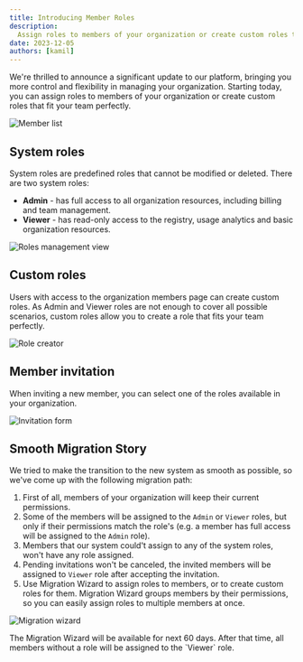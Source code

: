 ```yaml
---
title: Introducing Member Roles
description:
  Assign roles to members of your organization or create custom roles that fit your team perfectly
date: 2023-12-05
authors: [kamil]
---
```



We're thrilled to announce a significant update to our platform, bringing you more control and
flexibility in managing your organization. Starting today, you can assign roles to members of your
organization or create custom roles that fit your team perfectly.

![Member list](/changelog/2023-12-05-member-roles/org-members.png)

## System roles

System roles are predefined roles that cannot be modified or deleted. There are two system roles:

- **Admin** - has full access to all organization resources, including billing and team management.
- **Viewer** - has read-only access to the registry, usage analytics and basic organization
  resources.

![Roles management view](/changelog/2023-12-05-member-roles/org-roles.png)

## Custom roles

Users with access to the organization members page can create custom roles. As Admin and Viewer
roles are not enough to cover all possible scenarios, custom roles allow you to create a role that
fits your team perfectly.

![Role creator](/changelog/2023-12-05-member-roles/org-custom-role.png)

## Member invitation

When inviting a new member, you can select one of the roles available in your organization.

![Invitation form](/changelog/2023-12-05-member-roles/org-invite-member.png)

## Smooth Migration Story

We tried to make the transition to the new system as smooth as possible, so we've come up with the
following migration path:

1. First of all, members of your organization will keep their current permissions.
2. Some of the members will be assigned to the `Admin` or `Viewer` roles, but only if their
   permissions match the role's (e.g. a member has full access will be assigned to the `Admin`
   role).
3. Members that our system could't assign to any of the system roles, won't have any role assigned.
4. Pending invitations won't be canceled, the invited members will be assigned to `Viewer` role
   after accepting the invitation.
5. Use Migration Wizard to assign roles to members, or to create custom roles for them. Migration
   Wizard groups members by their permissions, so you can easily assign roles to multiple members at
   once.

![Migration wizard](/changelog/2023-12-05-member-roles/migration-wizard.png)

<Callout type="warning">
  The Migration Wizard will be available for next 60 days. After that time, all members without a
  role will be assigned to the `Viewer` role.
</Callout>
